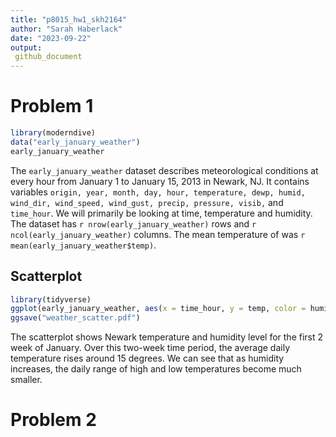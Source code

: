 ```yaml
---
title: "p8015_hw1_skh2164"
author: "Sarah Haberlack"
date: "2023-09-22"
output: 
 github_document
---
```

# Problem 1

```r
library(moderndive)
data("early_january_weather")
early_january_weather
```

The `early_january_weather` dataset describes meteorological conditions at every hour from January 1 to January 15, 2013 in Newark, NJ. It contains variables `origin, year, month, day, hour, temperature, dewp, humid, wind_dir, wind_speed, wind_gust, precip, pressure, visib,` and `time_hour`. We will primarily be looking at time, temperature and humidity. The dataset has `r nrow(early_january_weather)` rows and `r ncol(early_january_weather)` columns. The mean temperature of was `r mean(early_january_weather$temp)`. 

## Scatterplot
```r
library(tidyverse)
ggplot(early_january_weather, aes(x = time_hour, y = temp, color = humid)) + geom_point()
ggsave("weather_scatter.pdf")
```

The scatterplot shows Newark temperature and humidity level for the first 2 week of January. 
Over this two-week time period, the average daily temperature rises around 15 degrees. 
We can see that as humidity increases, the daily range of high and low temperatures become much smaller.

# Problem 2
